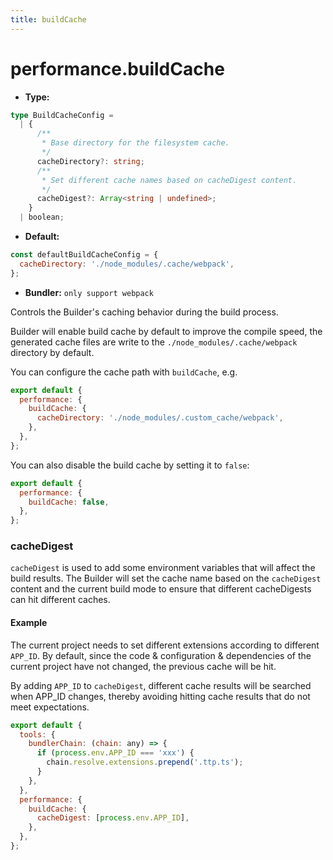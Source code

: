 ```yaml
---
title: buildCache
---
```


# performance.buildCache

- **Type:**

```ts
type BuildCacheConfig =
  | {
      /**
       * Base directory for the filesystem cache.
       */
      cacheDirectory?: string;
      /**
       * Set different cache names based on cacheDigest content.
       */
      cacheDigest?: Array<string | undefined>;
    }
  | boolean;
```

- **Default:**

```js
const defaultBuildCacheConfig = {
  cacheDirectory: './node_modules/.cache/webpack',
};
```

- **Bundler:** `only support webpack`

Controls the Builder's caching behavior during the build process.

Builder will enable build cache by default to improve the compile speed, the generated cache files are write to the `./node_modules/.cache/webpack` directory by default.

You can configure the cache path with `buildCache`, e.g.

```js
export default {
  performance: {
    buildCache: {
      cacheDirectory: './node_modules/.custom_cache/webpack',
    },
  },
};
```

You can also disable the build cache by setting it to `false`:

```js
export default {
  performance: {
    buildCache: false,
  },
};
```

### cacheDigest

`cacheDigest` is used to add some environment variables that will affect the build results. The Builder will set the cache name based on the `cacheDigest` content and the current build mode to ensure that different cacheDigests can hit different caches.

#### Example

The current project needs to set different extensions according to different `APP_ID`. By default, since the code & configuration & dependencies of the current project have not changed, the previous cache will be hit.

By adding `APP_ID` to `cacheDigest`, different cache results will be searched when APP_ID changes, thereby avoiding hitting cache results that do not meet expectations.

```js
export default {
  tools: {
    bundlerChain: (chain: any) => {
      if (process.env.APP_ID === 'xxx') {
        chain.resolve.extensions.prepend('.ttp.ts');
      }
    },
  },
  performance: {
    buildCache: {
      cacheDigest: [process.env.APP_ID],
    },
  },
};
```
